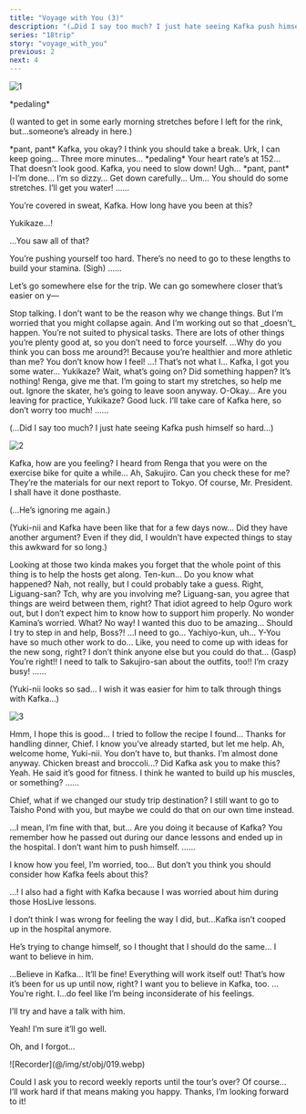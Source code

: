 ```yaml
---
title: "Voyage with You (3)"
description: "(…Did I say too much? I just hate seeing Kafka push himself so hard…)"
series: "18trip"
story: "voyage_with_you"
previous: 2
next: 4
---
```



<Divider loc="HAMA House - Gym" />

![1](1.jpg)

<Narration>
&ast;pedaling&ast;
</Narration>

<Bubble character="Yukikaze">
<p class="t">(I wanted to get in some early morning stretches before I left for the rink, but…someone’s already in here.)</p>
</Bubble>

<Bubble character="Kafka">
&ast;pant, pant&ast;
</Bubble>

<Bubble character="Renga">
Kafka, you okay? I think you should take a break.
</Bubble>

<Bubble character="Kafka">
Urk, I can keep going… Three more minutes…
</Bubble>

<Narration>
&ast;pedaling&ast;
</Narration>

<Bubble character="Renga">
Your heart rate’s at 152… That doesn’t look good. Kafka, you need to slow down!
</Bubble>

<Bubble character="Kafka">
Ugh… &ast;pant, pant&ast; I-I’m done… I’m so dizzy…
</Bubble>

<Bubble character="Renga">
Get down carefully… Um… You should do some stretches. I’ll get you water!
</Bubble>

<Bubble character="Yukikaze">
……

You’re covered in sweat, Kafka. How long have you been at this?
</Bubble>

<Bubble character="Kafka">
Yukikaze…!

…You saw all of that?
</Bubble>

<Bubble character="Yukikaze">
You’re pushing yourself too hard. There’s no need to go to these lengths to build your stamina.
</Bubble>

<Bubble character="Kafka">
(Sigh)
</Bubble>

<Bubble character="Yukikaze">
……

Let’s go somewhere else for the trip. We can go somewhere closer that’s easier on y—
</Bubble>

<Bubble character="Kafka">
Stop talking. I don’t want to be the reason why we change things.
</Bubble>

<Bubble character="Yukikaze">
But I’m worried that you might collapse again.
</Bubble>

<Bubble character="Kafka">
And I’m working out so that _doesn’t_ happen.
</Bubble>

<Bubble character="Yukikaze">
You’re not suited to physical tasks. There are lots of other things you’re plenty good at, so you don’t need to force yourself.
</Bubble>

<Bubble character="Kafka">
…Why do you think you can boss me around?! Because you’re healthier and more athletic than me? You don’t know how I feel!
</Bubble>

<Bubble character="Yukikaze">
…! That’s not what I…
</Bubble>

<Bubble character="Renga">
Kafka, I got you some water… Yukikaze? Wait, what’s going on? Did something happen?
</Bubble>

<Bubble character="Kafka">
It’s nothing! Renga, give me that. I’m going to start my stretches, so help me out. Ignore the skater, he’s going to leave soon anyway.
</Bubble>

<Bubble character="Renga">
O-Okay… Are you leaving for practice, Yukikaze? Good luck. I’ll take care of Kafka here, so don’t worry too much!
</Bubble>

<Bubble character="Yukikaze">
……

<p class="t">(…Did I say too much? I just hate seeing Kafka push himself so hard…)</p>
</Bubble>

<Divider loc="HAMA Tours - Meeting Space"/>

![2](2.jpg)

<Bubble character="Yukikaze">
Kafka, how are you feeling? I heard from Renga that you were on the exercise bike for quite a while…
</Bubble>

<Bubble character="Kafka">
Ah, Sakujiro. Can you check these for me? They’re the materials for our next report to Tokyo.
</Bubble>

<Bubble character="Sakujiro">
Of course, Mr. President. I shall have it done posthaste.
</Bubble>

<Bubble character="Yukikaze">
<p class="t">(…He’s ignoring me again.)</p>
</Bubble>

<Bubble mc>
<p class="t">(Yuki-nii and Kafka have been like that for a few days now… Did they have another argument? Even if they did, I wouldn’t have expected things to stay this awkward for so long.)</p>
</Bubble>

<Bubble character="Ten">
Looking at those two kinda makes you forget that the whole point of this thing is to help the hosts get along.
</Bubble>

<Bubble mc>
Ten-kun… Do you know what happened?
</Bubble>

<Bubble character="Ten">
Nah, not really, but I could probably take a guess. Right, Liguang-san?
</Bubble>

<Bubble character="Liguang">
Tch, why are you involving me?
</Bubble>

<Bubble mc>
Liguang-san, you agree that things are weird between them, right?
</Bubble>

<Bubble character="Liguang">
That idiot agreed to help Oguro work out, but I don’t expect him to know how to support him properly. No wonder Kamina’s worried.
</Bubble>

<Bubble character="Yachiyo">
What? No way! I wanted this duo to be amazing… Should I try to step in and help, Boss?!
</Bubble>

<Bubble character="Liguang">
…I need to go…
</Bubble>

<Bubble mc>
Yachiyo-kun, uh… Y-You have so much other work to do… Like, you need to come up with ideas for the new song, right? I don’t think anyone else but you could do that…
</Bubble>

<Bubble character="Yachiyo">
(Gasp) You’re right!! I need to talk to Sakujiro-san about the outfits, too!! I’m crazy busy!
</Bubble>

<Bubble character="Yukikaze">
……
</Bubble>

<Bubble mc>
<p class="t">(Yuki-nii looks so sad… I wish it was easier for him to talk through things with Kafka…)</p>
</Bubble>

<Divider loc="HAMA House - Kitchen" />

![3](3.jpg)

<Bubble mc>
Hmm, I hope this is good… I tried to follow the recipe I found…
</Bubble>

<Bubble character="Yukikaze">
Thanks for handling dinner, Chief. I know you’ve already started, but let me help.
</Bubble>

<Bubble mc>
Ah, welcome home, Yuki-nii. You don’t have to, but thanks. I’m almost done anyway.
</Bubble>

<Bubble character="Yukikaze">
Chicken breast and broccoli…? Did Kafka ask you to make this?
</Bubble>

<Bubble mc>
Yeah. He said it’s good for fitness. I think he wanted to build up his muscles, or something?
</Bubble>

<Bubble character="Yukikaze">
……

Chief, what if we changed our study trip destination? I still want to go to Taisho Pond with you, but maybe we could do that on our own time instead.
</Bubble>

<Bubble mc>
…I mean, I’m fine with that, but… Are you doing it because of Kafka?
</Bubble>

<Bubble character="Yukikaze">
You remember how he passed out during our dance lessons and ended up in the hospital. I don’t want him to push himself.
</Bubble>

<Bubble mc>
……

I know how you feel, I’m worried, too… But don’t you think you should consider how Kafka feels about this?
</Bubble>

<Bubble character="Yukikaze">
…!
</Bubble>

<Bubble mc>
I also had a fight with Kafka because I was worried about him during those HosLive lessons.

I don’t think I was wrong for feeling the way I did, but…Kafka isn’t cooped up in the hospital anymore.

He’s trying to change himself, so I thought that I should do the same… I want to believe in him.
</Bubble>

<Bubble character="Yukikaze">
…Believe in Kafka…
</Bubble>

<Bubble mc>
It’ll be fine! Everything will work itself out! That’s how it’s been for us up until now, right? I want you to believe in Kafka, too.
</Bubble>

<Bubble character="Yukikaze">
…You’re right. I…do feel like I’m being inconsiderate of his feelings.

I’ll try and have a talk with him.
</Bubble>

<Bubble mc>
Yeah! I’m sure it’ll go well.

Oh, and I forgot…
</Bubble>

<p class="obj">![Recorder](@/img/st/obj/019.webp)</p>

<Bubble mc>
Could I ask you to record weekly reports until the tour’s over?
</Bubble>

<Bubble character="Yukikaze">
Of course… I’ll work hard if that means making you happy.
</Bubble>

<Bubble mc>
Thanks, I’m looking forward to it!
</Bubble>
